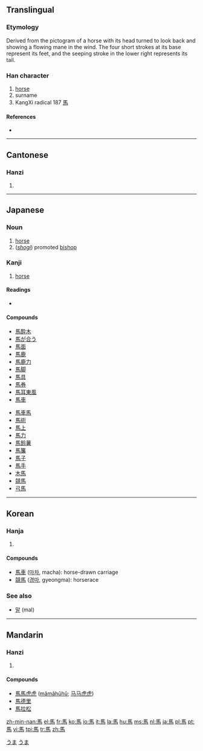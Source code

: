 {{see|马}}
==Translingual==
{{Han stroke|[http://www.edu.tw/EDU_WEB/EDU_MGT/MANDR/EDU6300001/allbook/bishuen/p203b.htm?open]}}

===Etymology===
Derived from the pictogram of a horse with its head turned to look back and showing a flowing mane in the wind. The four short strokes at its base represent its feet, and the seeping stroke in the lower right represents its tail.

===Han character===
{{Han char|rn=187|rad=馬|as=00|sn=10|four=7132<sub>7</sub>|canj=尸手尸火 (SQSF)}}

# [[horse]]
# surname
# KangXi radical 187 [[Index:Chinese radical/馬|馬]]

====References====
* {{Han ref|kx=1433.010|dkj=44572|dj=1956.340|hdz=74539.010|uh=99AC|ud=39340|bh=B0A8|bd=45224}}

----

==Cantonese==

===Hanzi===
{{yue-hanzi|jyut=maa5|y=ma5}}

# {{defn|Cantonese}}

----

==Japanese==
{{stroke order|strokes=10|type=jbw}}

===Noun===
{{ja-noun|k|hira=うま|rom=uma}}

# [[horse]]
# (''[[shogi]]'') promoted [[bishop]]

===Kanji===
{{ja-kanji|grade=2|rs=馬00}}

# [[horse]]

====Readings====
* {{ja-readings|on=[[ば]] (ba), [[め]] (me), [[ま]] (ma)|kun=[[うま]] (uma)}}

====Compounds====
{{top2}}
* [[馬酔木]]
* [[馬が合う]]
* [[馬面]]
* [[馬鹿]]
* [[馬鹿力]]
* [[馬脚]]
* [[馬具]]
* [[馬券]]
* [[馬耳東風]]
* [[馬車]]
{{mid2}}
* [[馬車馬]]
* [[馬術]]
* [[馬上]]
* [[馬力]]
* [[馬鈴薯]]
* [[馬簾]]
* [[馬子]]
* [[馬手]]
* [[木馬]]
* [[競馬]]
* [[弓馬]]
{{bottom}}

[[Category:1000 Japanese basic words|うま]]
[[Category:ja:Horses| ]]
[[Category:ja:Mammals|うま]]

----

==Korean==

===Hanja===
{{ko-hanja|hangeul=[[마]]|eumhun=[[말]], [[성]]|rv=ma|mr=ma|y=ma}}

# {{defn|Korean}}

====Compounds====
* [[馬車]] ([[마차]], macha): horse-drawn carriage
* [[競馬]] ([[경마]], gyeongma): horserace

===See also===
* [[말]] (mal)

----

==Mandarin==

===Hanzi===
{{cmn-hanzi|sim=马|pin=[[mǎ]] ([[ma3]])|wg=ma<sup>3</sup>}}

# {{defn|Mandarin}}

====Compounds====
* [[馬馬虎虎]] ([[mǎmǎhǔhǔ]]; [[马马虎虎]])
* [[馬德里]]
* [[馬拉松]]

[[zh-min-nan:馬]]
[[el:馬]]
[[fr:馬]]
[[ko:馬]]
[[io:馬]]
[[it:馬]]
[[la:馬]]
[[hu:馬]]
[[ms:馬]]
[[nl:馬]]
[[ja:馬]]
[[pl:馬]]
[[pt:馬]]
[[vi:馬]]
[[tpi:馬]]
[[tr:馬]]
[[zh:馬]]